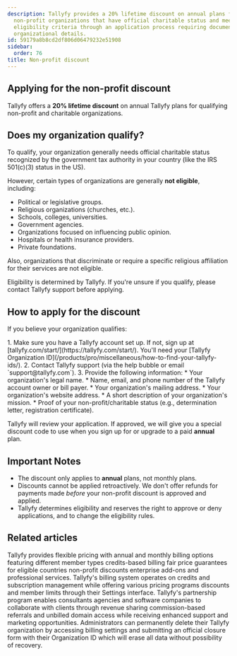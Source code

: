 ```yaml
---
description: Tallyfy provides a 20% lifetime discount on annual plans for qualifying
  non-profit organizations that have official charitable status and meet specific
  eligibility criteria through an application process requiring documentation and
  organizational details.
id: 59179a8b8cd2df806d06479232e51908
sidebar:
  order: 76
title: Non-profit discount
---
```



## Applying for the non-profit discount

Tallyfy offers a **20% lifetime discount** on annual Tallyfy plans for qualifying non-profit and charitable organizations.

## Does my organization qualify?

To qualify, your organization generally needs official charitable status recognized by the government tax authority in your country (like the IRS 501(c)(3) status in the US).

However, certain types of organizations are generally **not eligible**, including:

*   Political or legislative groups.
*   Religious organizations (churches, etc.).
*   Schools, colleges, universities.
*   Government agencies.
*   Organizations focused on influencing public opinion.
*   Hospitals or health insurance providers.
*   Private foundations.

Also, organizations that discriminate or require a specific religious affiliation for their services are not eligible.

Eligibility is determined by Tallyfy. If you're unsure if you qualify, please contact Tallyfy support before applying.

## How to apply for the discount

If you believe your organization qualifies:

<Steps>
1. Make sure you have a Tallyfy account set up. If not, sign up at [tallyfy.com/start/](https://tallyfy.com/start/). You'll need your [Tallyfy Organization ID](/products/pro/miscellaneous/how-to-find-your-tallyfy-ids/).
2. Contact Tallyfy support (via the help bubble or email `support@tallyfy.com`).
3. Provide the following information:
    * Your organization's legal name.
    * Name, email, and phone number of the Tallyfy account owner or bill payer.
    * Your organization's mailing address.
    * Your organization's website address.
    * A short description of your organization's mission.
    * Proof of your non-profit/charitable status (e.g., determination letter, registration certificate).
</Steps>

Tallyfy will review your application. If approved, we will give you a special discount code to use when you sign up for or upgrade to a paid **annual** plan.

## Important Notes

*   The discount only applies to **annual** plans, not monthly plans.
*   Discounts cannot be applied retroactively. We don't offer refunds for payments made *before* your non-profit discount is approved and applied.
*   Tallyfy determines eligibility and reserves the right to approve or deny applications, and to change the eligibility rules.


## Related articles
<CardGrid>
<LinkTitleCard header="<b>Pro > Pricing</b>" href="/products/pro/pricing/" > Tallyfy provides flexible pricing with annual and monthly billing options featuring different member types credits-based billing fair price guarantees for eligible countries non-profit discounts enterprise add-ons and professional services. </LinkTitleCard>
<LinkTitleCard header="<b>Settings > Billing</b>" href="/products/pro/settings/billing/" > Tallyfy's billing system operates on credits and subscription management while offering various pricing programs discounts and member limits through their Settings interface. </LinkTitleCard>
<LinkTitleCard header="<b>Miscellaneous > Become a Tallyfy partner</b>" href="/products/pro/miscellaneous/how-can-i-become-a-tallyfy-partner/" > Tallyfy's partnership program enables consultants agencies and software companies to collaborate with clients through revenue sharing commission-based referrals and unbilled domain access while receiving enhanced support and marketing opportunities. </LinkTitleCard>
<LinkTitleCard header="<b>Personal Settings > Cancel and delete your Tallyfy account</b>" href="/products/pro/settings/personal-settings/how-can-i-cancel-and-delete-my-tallyfy-account/" > Administrators can permanently delete their Tallyfy organization by accessing billing settings and submitting an official closure form with their Organization ID which will erase all data without possibility of recovery. </LinkTitleCard>
</CardGrid>